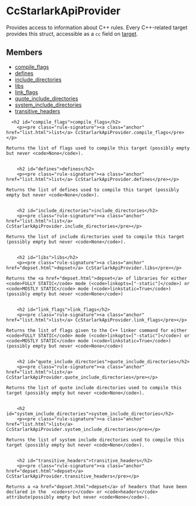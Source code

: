 <html devsite>
<head>
  <meta name="project_path" value="/_project.yaml">
  <meta name="book_path" value="/versions/6.5.0/_book.yaml">
</head>
<body>

<h1 class="page-title" id="modules.CcStarlarkApiProvider">CcStarlarkApiProvider</h1>

<!-- {% raw %} -->

Provides access to information about C++ rules.  Every C++-related target provides this struct, accessible as a <code>cc</code> field on <a href="Target.html">target</a>.

<h2>Members</h2>
<ul>
    <li>
    <a href="#compile_flags">compile_flags</a>
  </li>
      <li>
    <a href="#defines">defines</a>
  </li>
      <li>
    <a href="#include_directories">include_directories</a>
  </li>
      <li>
    <a href="#libs">libs</a>
  </li>
      <li>
    <a href="#link_flags">link_flags</a>
  </li>
      <li>
    <a href="#quote_include_directories">quote_include_directories</a>
  </li>
      <li>
    <a href="#system_include_directories">system_include_directories</a>
  </li>
      <li>
    <a href="#transitive_headers">transitive_headers</a>
  </li>
  </ul>

      <h2 id="compile_flags">compile_flags</h2>
        <p><pre class="rule-signature"><a class="anchor" href="list.html">list</a> CcStarlarkApiProvider.compile_flags</pre></p>

    Returns the list of flags used to compile this target (possibly empty but never <code>None</code>).


        <h2 id="defines">defines</h2>
        <p><pre class="rule-signature"><a class="anchor" href="list.html">list</a> CcStarlarkApiProvider.defines</pre></p>

    Returns the list of defines used to compile this target (possibly empty but never <code>None</code>).


        <h2 id="include_directories">include_directories</h2>
        <p><pre class="rule-signature"><a class="anchor" href="list.html">list</a> CcStarlarkApiProvider.include_directories</pre></p>

    Returns the list of include directories used to compile this target (possibly empty but never <code>None</code>).


        <h2 id="libs">libs</h2>
        <p><pre class="rule-signature"><a class="anchor" href="depset.html">depset</a> CcStarlarkApiProvider.libs</pre></p>

    Returns the <a href="depset.html">depset</a> of libraries for either <code>FULLY STATIC</code> mode (<code>linkopts=["-static"]</code>) or <code>MOSTLY STATIC</code> mode (<code>linkstatic=True</code>) (possibly empty but never <code>None</code>)


        <h2 id="link_flags">link_flags</h2>
        <p><pre class="rule-signature"><a class="anchor" href="list.html">list</a> CcStarlarkApiProvider.link_flags</pre></p>

    Returns the list of flags given to the C++ linker command for either <code>FULLY STATIC</code> mode (<code>linkopts=["-static"]</code>) or <code>MOSTLY STATIC</code> mode (<code>linkstatic=True</code>) (possibly empty but never <code>None</code>)


        <h2 id="quote_include_directories">quote_include_directories</h2>
        <p><pre class="rule-signature"><a class="anchor" href="list.html">list</a> CcStarlarkApiProvider.quote_include_directories</pre></p>

    Returns the list of quote include directories used to compile this target (possibly empty but never <code>None</code>).


        <h2 id="system_include_directories">system_include_directories</h2>
        <p><pre class="rule-signature"><a class="anchor" href="list.html">list</a> CcStarlarkApiProvider.system_include_directories</pre></p>

    Returns the list of system include directories used to compile this target (possibly empty but never <code>None</code>).


        <h2 id="transitive_headers">transitive_headers</h2>
        <p><pre class="rule-signature"><a class="anchor" href="depset.html">depset</a> CcStarlarkApiProvider.transitive_headers</pre></p>

    Returns a <a href="depset.html">depset</a> of headers that have been declared in the  <code>src</code> or <code>headers</code> attribute(possibly empty but never <code>None</code>).



</body>
</html>

<!-- {% endraw %} -->
